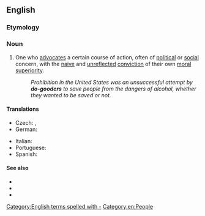{{also|dogooder}}
==English==

===Etymology===
{{suffix|en|[[do]] [[good]]|er}}

===Noun===
{{en-noun}}

# {{lb|en|derogatory}} One who [[advocate]]s a certain course of action, often of [[political]] or [[social]] concern, with the [[naïve]] and [[unreflected]] [[conviction]] of their own [[moral]] [[superiority]].
#: ''Prohibition in the United States was an unsuccessful attempt by '''do-gooders''' to save people from the dangers of alcohol, whether they wanted to be saved or not.''

====Translations====
{{trans-top|One who has an unreflected conviction of their own moral superiority}}
* Czech: {{t+|cs|sluníčkář|m}}, {{t+|cs|pravdoláskař}}
* German: {{t+|de|Gutmensch|m}}
{{trans-mid}}
* Italian: {{t+|it|buonista|m|f}}
* Portuguese: {{t|pt|cidadão de bem|m}}
* Spanish: {{t|es|buenista|m|f}}
{{trans-bottom}}

====See also====
* {{l|en|bleeding heart}}
* {{l|en|political correctness}}
* {{l|en|social justice warrior}}

[[Category:English terms spelled with -]]
[[Category:en:People]]